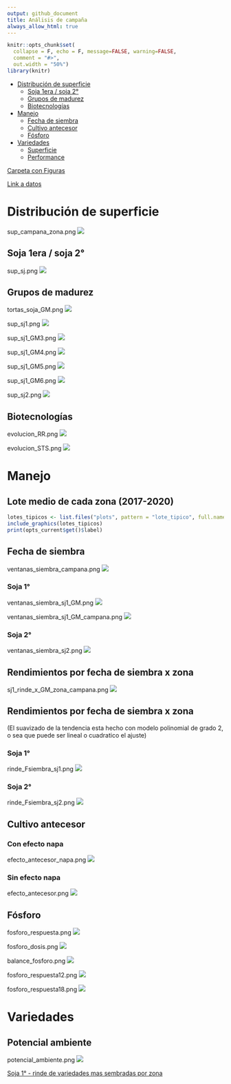 ```yaml
---
output: github_document
title: Análisis de campaña
always_allow_html: true
---
```


```r
knitr::opts_chunk$set(
  collapse = F, echo = F, message=FALSE, warning=FALSE,
  comment = "#>",
  out.width = "50%")
library(knitr)
```

- [Distribución de superficie](#distribuci-n-de-superficie)
  * [Soja 1era / soja 2°](#soja-1era---soja-2-)
  * [Grupos de madurez](#grupos-de-madurez)
  * [Biotecnologías](#biotecnolog-as)
- [Manejo](#manejo)
  * [Fecha de siembra](#fecha-de-siembra)
  * [Cultivo antecesor](#cultivo-antecesor)
  * [Fósforo](#f-sforo)
- [Variedades](#variedades)
  * [Superficie](#superficie)
  * [Performance](#performance)

[Carpeta con Figuras](https://github.com/juanchiem/soybean/tree/master/plots)

[Link a datos](https://github.com/juanchiem/soybean/tree/master/data) 

# Distribución de superficie

sup_campana_zona.png
![](plots/sup_campana_zona.png)

## Soja 1era / soja 2°

sup_sj.png
![](plots/sup_sj.png)

## Grupos de madurez

tortas_soja_GM.png
![](plots/tortas_soja_GM.png)

sup_sj1.png
![](plots/sup_sj1.png)

sup_sj1_GM3.png
![](plots/sup_sj1_GM3.png)

sup_sj1_GM4.png
![](plots/sup_sj1_GM4.png)

sup_sj1_GM5.png
![](plots/sup_sj1_GM5.png)

sup_sj1_GM6.png
![](plots/sup_sj1_GM6.png)

sup_sj2.png
![](plots/sup_sj2.png)

## Biotecnologías 

evolucion_RR.png
![](plots/evolucion_RR.png)


evolucion_STS.png
![](plots/evolucion_STS.png)

# Manejo

## Lote medio de cada zona  (2017-2020)

```r
lotes_tipicos <- list.files("plots", pattern = "lote_tipico", full.names = TRUE)
include_graphics(lotes_tipicos)
print(opts_current$get()$label)
```

## Fecha de siembra

ventanas_siembra_campana.png
![](plots/ventanas_siembra_campana.png)

### Soja 1° 

ventanas_siembra_sj1_GM.png
![](plots/ventanas_siembra_sj1_GM.png)

ventanas_siembra_sj1_GM_campana.png
![](plots/ventanas_siembra_sj1_GM_campana.png)

### Soja 2° 

ventanas_siembra_sj2.png
![](plots/ventanas_siembra_sj2.png)



## Rendimientos por fecha de siembra x zona

sj1_rinde_x_GM_zona_campana.png
![](plots/sj1_rinde_x_GM_zona_campana.png)

## Rendimientos por fecha de siembra x zona

(El suavizado de la tendencia esta hecho con modelo polinomial de grado 2, o sea que puede ser lineal o cuadratico el ajuste)

### Soja 1°

rinde_Fsiembra_sj1.png
![](plots/rinde_Fsiembra_sj1.png)

### Soja 2°

rinde_Fsiembra_sj2.png
![](plots/rinde_Fsiembra_sj2.png)

## Cultivo antecesor

### Con efecto napa

efecto_antecesor_napa.png
![](plots/efecto_antecesor_napa.png)

### Sin efecto napa

efecto_antecesor.png
![](plots/efecto_antecesor.png)

## Fósforo

fosforo_respuesta.png
![](plots/fosforo_respuesta.png)

fosforo_dosis.png
![](plots/fosforo_dosis.png)

balance_fosforo.png
![](plots/balance_fosforo.png)

fosforo_respuesta12.png
![](plots/fosforo_respuesta12.png)

fosforo_respuesta18.png
![](plots/fosforo_respuesta18.png)

# Variedades

## Potencial ambiente

potencial_ambiente.png
![](plots/potencial_ambiente.png)

[Soja 1° - rinde de variedades mas sembradas por zona](https://docs.google.com/spreadsheets/d/1YL6vwgVu1nyMuZLRZw5uMav7cMt2mDXd7mI2S8Q6Q7c/edit#gid=285024912)
